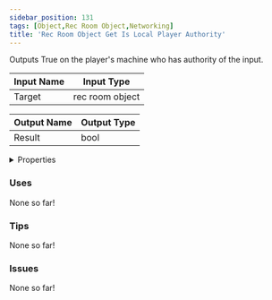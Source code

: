 ```yaml
---
sidebar_position: 131
tags: [Object,Rec Room Object,Networking]
title: 'Rec Room Object Get Is Local Player Authority'
---
```


Outputs True on the player's machine who has authority of the input.






<EsbSvg />

| Input Name | Input Type |
|-----------|-----------|
| Target | rec room object |

| Output Name | Output Type |
|-----------|-----------|
| Result | bool |


<details>
  <summary>Properties</summary>
  <div>
    <div>
    <table>
      <thead>
        <tr>
          <th>Is beta required?</th>
          <th>❌</th>
        </tr>
        <tr>
          <th>Is this chip a trolling risk?</th>
          <th>❌</th>
        </tr>
        <tr>
          <th>Is this chip a role assignment risk?</th>
          <th>❌</th>
        </tr>
        <tr>
          <th>Chip UUID</th>
          <th>b0497de0-3dd3-470d-a421-8f0d321bfc3e</th>
        </tr>
      </thead>
    </table>
    </div>
  </div>
</details>

### Uses

None so far!

### Tips

None so far!

### Issues

None so far!